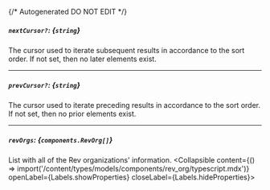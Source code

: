 {/* Autogenerated DO NOT EDIT  */}

##### `nextCursor?`: *{`string`}*
The cursor used to iterate subsequent results in accordance to the
sort order. If not set, then no later elements exist.


---
##### `prevCursor?`: *{`string`}*
The cursor used to iterate preceding results in accordance to the
sort order. If not set, then no prior elements exist.


---
##### `revOrgs`: *{`components.RevOrg[]`}*
List with all of the Rev organizations' information.
<Collapsible content={() => import('/content/types/models/components/rev_org/typescript.mdx')} openLabel={Labels.showProperties} closeLabel={Labels.hideProperties}>
</Collapsible>


